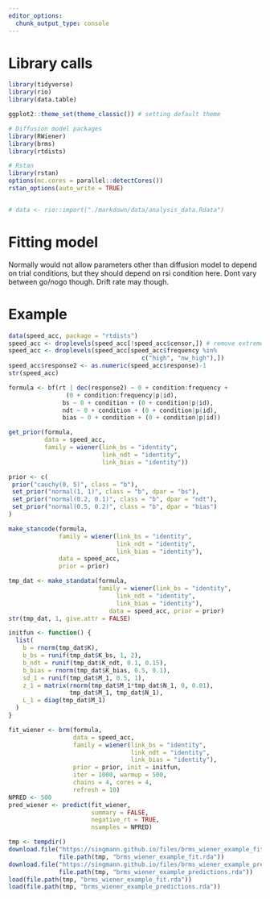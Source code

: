 ```yaml
---
editor_options:
  chunk_output_type: console
---
```

# Library calls
```r
library(tidyverse)
library(rio)
library(data.table)

ggplot2::theme_set(theme_classic()) # setting default theme

# Diffusion model packages
library(RWiener)
library(brms)
library(rtdists)

# Rstan
library(rstan)
options(mc.cores = parallel::detectCores())
rstan_options(auto_write = TRUE)

```

```r

```

```r
# data <- rio::import("./markdown/data/analysis_data.Rdata")
```


# Fitting model
Normally would not allow parameters other than diffusion model to depend on trial conditions, but they should depend on rsi condition here. Dont vary between go/nogo though. Drift rate may though.


# Example
```r
data(speed_acc, package = "rtdists")
speed_acc <- droplevels(speed_acc[!speed_acc$censor,]) # remove extreme RTs
speed_acc <- droplevels(speed_acc[speed_acc$frequency %in% 
                                     c("high", "nw_high"),])
speed_acc$response2 <- as.numeric(speed_acc$response)-1
str(speed_acc)
```

```r
formula <- bf(rt | dec(response2) ~ 0 + condition:frequency + 
                (0 + condition:frequency|p|id), 
               bs ~ 0 + condition + (0 + condition|p|id), 
               ndt ~ 0 + condition + (0 + condition|p|id),
               bias ~ 0 + condition + (0 + condition|p|id))
```

```r
get_prior(formula,
          data = speed_acc, 
          family = wiener(link_bs = "identity", 
                          link_ndt = "identity", 
                          link_bias = "identity"))
```

```r
prior <- c(
 prior("cauchy(0, 5)", class = "b"),
 set_prior("normal(1, 1)", class = "b", dpar = "bs"),
 set_prior("normal(0.2, 0.1)", class = "b", dpar = "ndt"),
 set_prior("normal(0.5, 0.2)", class = "b", dpar = "bias")
)
```

```r
make_stancode(formula, 
              family = wiener(link_bs = "identity", 
                              link_ndt = "identity",
                              link_bias = "identity"),
              data = speed_acc, 
              prior = prior)
```

```r
tmp_dat <- make_standata(formula, 
                         family = wiener(link_bs = "identity", 
                              link_ndt = "identity",
                              link_bias = "identity"),
                            data = speed_acc, prior = prior)
str(tmp_dat, 1, give.attr = FALSE)

initfun <- function() {
  list(
    b = rnorm(tmp_dat$K),
    b_bs = runif(tmp_dat$K_bs, 1, 2),
    b_ndt = runif(tmp_dat$K_ndt, 0.1, 0.15),
    b_bias = rnorm(tmp_dat$K_bias, 0.5, 0.1),
    sd_1 = runif(tmp_dat$M_1, 0.5, 1),
    z_1 = matrix(rnorm(tmp_dat$M_1*tmp_dat$N_1, 0, 0.01),
                 tmp_dat$M_1, tmp_dat$N_1),
    L_1 = diag(tmp_dat$M_1)
  )
}
```

```r
fit_wiener <- brm(formula, 
                  data = speed_acc,
                  family = wiener(link_bs = "identity", 
                                  link_ndt = "identity",
                                  link_bias = "identity"),
                  prior = prior, init = initfun,
                  iter = 1000, warmup = 500, 
                  chains = 4, cores = 4, 
                  refresh = 10)
NPRED <- 500
pred_wiener <- predict(fit_wiener, 
                       summary = FALSE, 
                       negative_rt = TRUE, 
                       nsamples = NPRED)
```

```r
tmp <- tempdir()
download.file("https://singmann.github.io/files/brms_wiener_example_fit.rda", 
              file.path(tmp, "brms_wiener_example_fit.rda"))
download.file("https://singmann.github.io/files/brms_wiener_example_predictions.rda", 
              file.path(tmp, "brms_wiener_example_predictions.rda"))
load(file.path(tmp, "brms_wiener_example_fit.rda"))
load(file.path(tmp, "brms_wiener_example_predictions.rda"))
```


